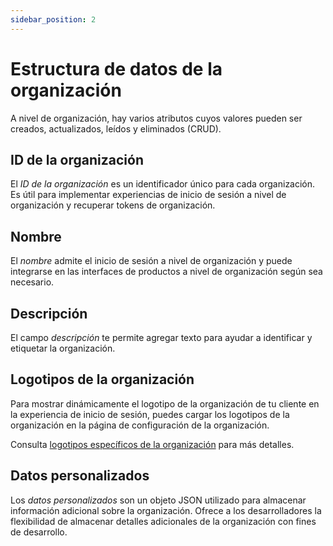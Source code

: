 ```yaml
---
sidebar_position: 2
---
```


# Estructura de datos de la organización

A nivel de organización, hay varios atributos cuyos valores pueden ser creados, actualizados, leídos y eliminados (CRUD).

## ID de la organización

El _ID de la organización_ es un identificador único para cada organización. Es útil para implementar experiencias de inicio de sesión a nivel de organización y recuperar tokens de organización.

## Nombre

El _nombre_ admite el inicio de sesión a nivel de organización y puede integrarse en las interfaces de productos a nivel de organización según sea necesario.

## Descripción

El campo _descripción_ te permite agregar texto para ayudar a identificar y etiquetar la organización.

## Logotipos de la organización

Para mostrar dinámicamente el logotipo de la organización de tu cliente en la experiencia de inicio de sesión, puedes cargar los logotipos de la organización en la página de configuración de la organización.

Consulta [logotipos específicos de la organización](/customization/match-your-brand/#organization-specific-logos) para más detalles.

## Datos personalizados

Los _datos personalizados_ son un objeto JSON utilizado para almacenar información adicional sobre la organización. Ofrece a los desarrolladores la flexibilidad de almacenar detalles adicionales de la organización con fines de desarrollo.
